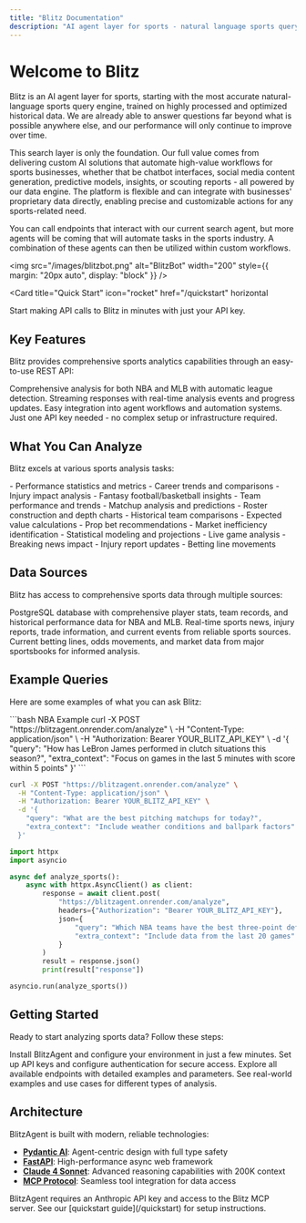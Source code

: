```yaml
---
title: "Blitz Documentation"
description: "AI agent layer for sports - natural language sports query engine and automation workflows"
---
```


# Welcome to Blitz

Blitz is an AI agent layer for sports, starting with the most accurate natural-language sports query engine, trained on highly processed and optimized historical data. We are already able to answer questions far beyond what is possible anywhere else, and our performance will only continue to improve over time. 

This search layer is only the foundation. Our full value comes from delivering custom AI solutions that automate high-value workflows for sports businesses, whether that be chatbot interfaces, social media content generation, predictive models, insights, or scouting reports - all powered by our data engine. The platform is flexible and can integrate with businesses' proprietary data directly, enabling precise and customizable actions for any sports-related need.

You can call endpoints that interact with our current search agent, but more agents will be coming that will automate tasks in the sports industry. A combination of these agents can then be utilized within custom workflows.

<img
  src="/images/blitzbot.png"
  alt="BlitzBot"
  width="200"
  style={{ margin: "20px auto", display: "block" }}
/>

<Card
  title="Quick Start"
  icon="rocket"
  href="/quickstart"
  horizontal
>
  Start making API calls to Blitz in minutes with just your API key.
</Card>

## Key Features

Blitz provides comprehensive sports analytics capabilities through an easy-to-use REST API:

<CardGroup cols={2}>
  <Card
    title="🏈 Multi-League Support"
    icon="trophy"
    href="/features/multi-league-support"
  >
    Comprehensive analysis for both NBA and MLB with automatic league detection.
  </Card>
  <Card
    title="📊 Real-time Analysis"
    icon="chart-line"
    href="/features/streaming-analysis"
  >
    Streaming responses with real-time analysis events and progress updates.
  </Card>
  <Card
    title="🔗 Agent Integration"
    icon="link"
    href="/examples#agent-workflows"
  >
    Easy integration into agent workflows and automation systems.
  </Card>
  <Card
    title="🚀 Simple API"
    icon="code"
    href="/api-reference/introduction"
  >
    Just one API key needed - no complex setup or infrastructure required.
  </Card>
</CardGroup>

## What You Can Analyze

Blitz excels at various sports analysis tasks:

<AccordionGroup>
  <Accordion icon="user" title="Player Analysis">
    - Performance statistics and metrics
    - Career trends and comparisons
    - Injury impact analysis
    - Fantasy football/basketball insights
  </Accordion>
  <Accordion icon="users" title="Team Analysis">
    - Team performance and trends
    - Matchup analysis and predictions
    - Roster construction and depth charts
    - Historical team comparisons
  </Accordion>
  <Accordion icon="chart-bar" title="Advanced Analytics">
    - Expected value calculations
    - Prop bet recommendations
    - Market inefficiency identification
    - Statistical modeling and projections
  </Accordion>
  <Accordion icon="clock" title="Real-time Insights">
    - Live game analysis
    - Breaking news impact
    - Injury report updates
    - Betting line movements
  </Accordion>
</AccordionGroup>

## Data Sources

Blitz has access to comprehensive sports data through multiple sources:

<Steps>
  <Step title="Historical Database">
    PostgreSQL database with comprehensive player stats, team records, and historical performance data for NBA and MLB.
  </Step>
  <Step title="Web Scraping">
    Real-time sports news, injury reports, trade information, and current events from reliable sports sources.
  </Step>
  <Step title="Live Betting Data">
    Current betting lines, odds movements, and market data from major sportsbooks for informed analysis.
  </Step>
</Steps>

## Example Queries

Here are some examples of what you can ask Blitz:

<CodeGroup>
```bash NBA Example
curl -X POST "https://blitzagent.onrender.com/analyze" \
  -H "Content-Type: application/json" \
  -H "Authorization: Bearer YOUR_BLITZ_API_KEY" \
  -d '{
    "query": "How has LeBron James performed in clutch situations this season?",
    "extra_context": "Focus on games in the last 5 minutes with score within 5 points"
  }'
```

```bash MLB Example
curl -X POST "https://blitzagent.onrender.com/analyze" \
  -H "Content-Type: application/json" \
  -H "Authorization: Bearer YOUR_BLITZ_API_KEY" \
  -d '{
    "query": "What are the best pitching matchups for today?",
    "extra_context": "Include weather conditions and ballpark factors"
  }'
```

```python Python SDK
import httpx
import asyncio

async def analyze_sports():
    async with httpx.AsyncClient() as client:
        response = await client.post(
            "https://blitzagent.onrender.com/analyze",
            headers={"Authorization": "Bearer YOUR_BLITZ_API_KEY"},
            json={
                "query": "Which NBA teams have the best three-point defense?",
                "extra_context": "Include data from the last 20 games"
            }
        )
        result = response.json()
        print(result["response"])

asyncio.run(analyze_sports())
```
</CodeGroup>

## Getting Started

Ready to start analyzing sports data? Follow these steps:

<CardGroup cols={2}>
  <Card
    title="Installation & Setup"
    icon="download"
    href="/quickstart"
  >
    Install BlitzAgent and configure your environment in just a few minutes.
  </Card>
  <Card
    title="Authentication"
    icon="key"
    href="/authentication"
  >
    Set up API keys and configure authentication for secure access.
  </Card>
  <Card
    title="API Reference"
    icon="code"
    href="/api-reference/introduction"
  >
    Explore all available endpoints with detailed examples and parameters.
  </Card>
  <Card
    title="Examples"
    icon="lightbulb"
    href="/examples"
  >
    See real-world examples and use cases for different types of analysis.
  </Card>
</CardGroup>

## Architecture

BlitzAgent is built with modern, reliable technologies:

- **[Pydantic AI](https://ai.pydantic.dev/)**: Agent-centric design with full type safety
- **[FastAPI](https://fastapi.tiangolo.com/)**: High-performance async web framework
- **[Claude 4 Sonnet](https://anthropic.com/)**: Advanced reasoning capabilities with 200K context
- **[MCP Protocol](https://modelcontextprotocol.io/)**: Seamless tool integration for data access

<Note>
  BlitzAgent requires an Anthropic API key and access to the Blitz MCP server. See our [quickstart guide](/quickstart) for setup instructions.
</Note>
